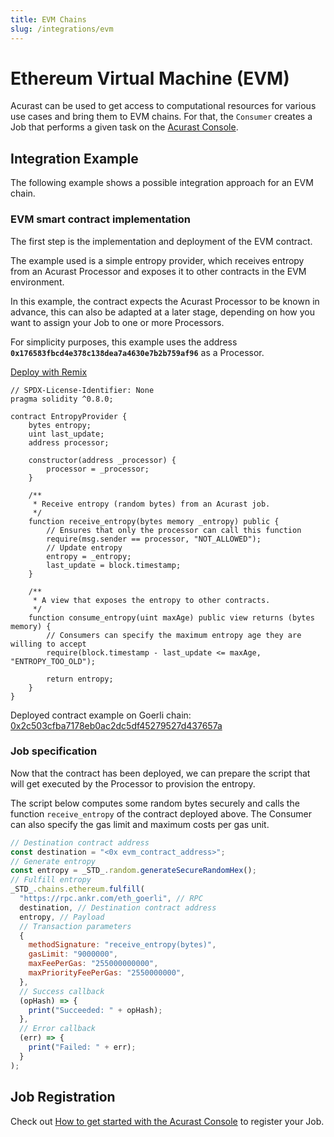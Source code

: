 ```yaml
---
title: EVM Chains
slug: /integrations/evm
---
```



# Ethereum Virtual Machine (EVM)

Acurast can be used to get access to computational resources for various use cases and bring them to EVM chains. For that, the `Consumer` creates a Job that performs a given task on the [Acurast Console](https://console.acurast.com/).

## Integration Example

The following example shows a possible integration approach for an EVM chain.

### EVM smart contract implementation

The first step is the implementation and deployment of the EVM contract.

The example used is a simple entropy provider, which receives entropy from an Acurast Processor and exposes it to other contracts in the EVM environment.

In this example, the contract expects the Acurast Processor to be known in advance, this can also be adapted at a later stage, depending on how you want to assign your Job to one or more Processors.

For simplicity purposes, this example uses the address **`0x176583fbcd4e378c138dea7a4630e7b2b759af96`** as a Processor.

[Deploy with Remix](https://remix.ethereum.org/#gist=b6c8ae97c33b35b13386e763f8db92b3)

```solidity title="EntropyProvider.sol"
// SPDX-License-Identifier: None
pragma solidity ^0.8.0;

contract EntropyProvider {
    bytes entropy;
    uint last_update;
    address processor;

    constructor(address _processor) {
        processor = _processor;
    }

    /**
     * Receive entropy (random bytes) from an Acurast job.
     */
    function receive_entropy(bytes memory _entropy) public {
        // Ensures that only the processor can call this function
        require(msg.sender == processor, "NOT_ALLOWED");
        // Update entropy
        entropy = _entropy;
        last_update = block.timestamp;
    }

    /**
     * A view that exposes the entropy to other contracts.
     */
    function consume_entropy(uint maxAge) public view returns (bytes memory) {
        // Consumers can specify the maximum entropy age they are willing to accept
        require(block.timestamp - last_update <= maxAge, "ENTROPY_TOO_OLD");

        return entropy;
    }
}
```

Deployed contract example on Goerli chain: [0x2c503cfba7178eb0ac2dc5df45279527d437657a](https://goerli.etherscan.io/address/0x2c503cfba7178eb0ac2dc5df45279527d437657a)

### Job specification

Now that the contract has been deployed, we can prepare the script that will get executed by the Processor to provision the entropy.

The script below computes some random bytes securely and calls the function `receive_entropy` of the contract deployed above. The Consumer can also specify the gas limit and maximum costs per gas unit.

<RunnableCode>

```javascript title="JobLogic.js"
// Destination contract address
const destination = "<0x evm_contract_address>";
// Generate entropy
const entropy = _STD_.random.generateSecureRandomHex();
// Fulfill entropy
_STD_.chains.ethereum.fulfill(
  "https://rpc.ankr.com/eth_goerli", // RPC
  destination, // Destination contract address
  entropy, // Payload
  // Transaction parameters
  {
    methodSignature: "receive_entropy(bytes)",
    gasLimit: "9000000",
    maxFeePerGas: "255000000000",
    maxPriorityFeePerGas: "2550000000",
  },
  // Success callback
  (opHash) => {
    print("Succeeded: " + opHash);
  },
  // Error callback
  (err) => {
    print("Failed: " + err);
  }
);
```

</RunnableCode>
<div class="padding-vert--md"></div>

## Job Registration

Check out [How to get started with the Acurast Console](/developers/introduction#get-started) to register your Job.
